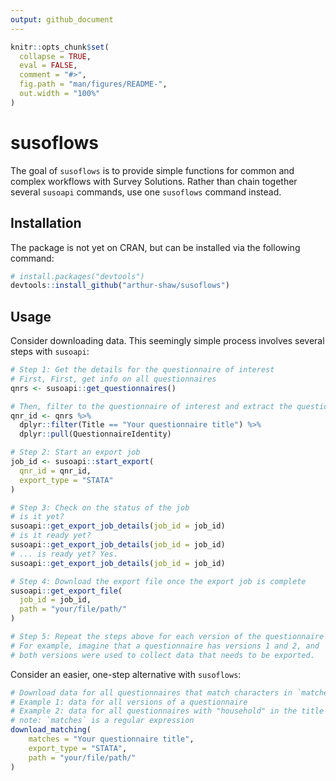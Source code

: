 ```yaml
---
output: github_document
---
```


<!-- README.md is generated from README.Rmd. Please edit that file -->

```r
knitr::opts_chunk$set(
  collapse = TRUE,
  eval = FALSE,
  comment = "#>",
  fig.path = "man/figures/README-",
  out.width = "100%"
)
```

# susoflows

<!-- badges: start -->
<!-- badges: end -->

The goal of `susoflows` is to provide simple functions for common and complex workflows with Survey Solutions. Rather than chain together several `susoapi` commands, use one `susoflows` command instead.

## Installation

The package is not yet on CRAN, but can be installed via the following command:

``` r
# install.packages("devtools")
devtools::install_github("arthur-shaw/susoflows")
```

## Usage

Consider downloading data. This seemingly simple process involves several steps with `susoapi`:

```r
# Step 1: Get the details for the questionnaire of interest
# First, First, get info on all questionnaires
qnrs <- susoapi::get_questionnaires()

# Then, filter to the questionnaire of interest and extract the questionnaire ID and version number.
qnr_id <- qnrs %>% 
  dplyr::filter(Title == "Your questionnaire title") %>%
  dplyr::pull(QuestionnaireIdentity)

# Step 2: Start an export job
job_id <- susoapi::start_export(
  qnr_id = qnr_id,
  export_type = "STATA"
)

# Step 3: Check on the status of the job
# is it yet?
susoapi::get_export_job_details(job_id = job_id)
# is it ready yet?
susoapi::get_export_job_details(job_id = job_id)
# ... is ready yet? Yes.
susoapi::get_export_job_details(job_id = job_id)

# Step 4: Download the export file once the export job is complete
susoapi::get_export_file(
  job_id = job_id, 
  path = "your/file/path/"
)

# Step 5: Repeat the steps above for each version of the questionnaire (if applicable).
# For example, imagine that a questionnaire has versions 1 and 2, and
# both versions were used to collect data that needs to be exported.
```

Consider an easier, one-step alternative with `susoflows`:

```r

# Download data for all questionnaires that match characters in `matches`
# Example 1: data for all versions of a questionnaire
# Example 2: data for all questionnaires with "household" in the title
# note: `matches` is a regular expression
download_matching(
    matches = "Your questionnaire title", 
    export_type = "STATA",
    path = "your/file/path/"
)

```
